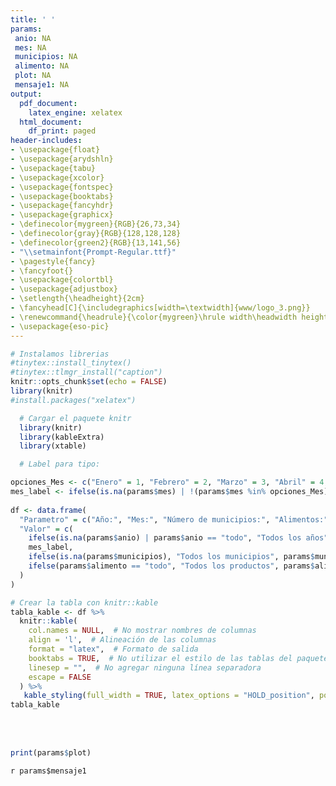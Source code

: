 ```yaml
---
title: ' '
params:
 anio: NA
 mes: NA
 municipios: NA
 alimento: NA
 plot: NA
 mensaje1: NA
output:
  pdf_document:
    latex_engine: xelatex
  html_document:
    df_print: paged
header-includes:
- \usepackage{float}
- \usepackage{arydshln}
- \usepackage{tabu}
- \usepackage{xcolor}
- \usepackage{fontspec}
- \usepackage{booktabs}  
- \usepackage{fancyhdr}
- \usepackage{graphicx}
- \definecolor{mygreen}{RGB}{26,73,34}
- \definecolor{gray}{RGB}{128,128,128}
- \definecolor{green2}{RGB}{13,141,56}
- "\\setmainfont{Prompt-Regular.ttf}"
- \pagestyle{fancy}
- \fancyfoot{} 
- \usepackage{colortbl}
- \usepackage{adjustbox}
- \setlength{\headheight}{2cm}
- \fancyhead[C]{\includegraphics[width=\textwidth]{www/logo_3.png}}
- \renewcommand{\headrule}{\color{mygreen}\hrule width\headwidth height\headrulewidth} 
- \usepackage{eso-pic}
---
```



```r
# Instalamos librerias
#tinytex::install_tinytex()
#tinytex::tlmgr_install("caption")
knitr::opts_chunk$set(echo = FALSE)
library(knitr)
#install.packages("xelatex")
```
<!-- Fecha -->
\begin{flushright}
\textcolor{gray}{Informe en línea generado el: `r format(Sys.Date(), "%d %B, %Y")`}
\end{flushright}

\section*{Parámetros con los cuales se generó el informe:}

```r
  # Cargar el paquete knitr
  library(knitr)
  library(kableExtra)
  library(xtable)

  # Label para tipo: 

opciones_Mes <- c("Enero" = 1, "Febrero" = 2, "Marzo" = 3, "Abril" = 4, "Mayo" = 5, "Junio" = 6, "Julio" = 7, "Agosto" = 8, "Septiembre" = 9, "Octubre" = 10, "Noviembre" = 11, "Diciembre" =12)
mes_label <- ifelse(is.na(params$mes) | !(params$mes %in% opciones_Mes), "Todos los meses", names(opciones_Mes)[which(opciones_Mes == params$mes)])
  
df <- data.frame(
  "Parametro" = c("Año:", "Mes:", "Número de municipios:", "Alimentos:"),
  "Valor" = c(
    ifelse(is.na(params$anio) | params$anio == "todo", "Todos los años", params$anio),
    mes_label,
    ifelse(is.na(params$municipios), "Todos los municipios", params$municipios),
    ifelse(params$alimento == "todo", "Todos los productos", params$alimento)
  )
)

# Crear la tabla con knitr::kable
tabla_kable <- df %>%
  knitr::kable(
    col.names = NULL,  # No mostrar nombres de columnas
    align = 'l',  # Alineación de las columnas
    format = "latex",  # Formato de salida
    booktabs = TRUE,  # No utilizar el estilo de las tablas del paquete booktabs
    linesep = "",  # No agregar ninguna línea separadora
    escape = FALSE
  ) %>%
   kable_styling(full_width = TRUE, latex_options = "HOLD_position", position = "left", bootstrap_options = "borderless")  # Estilo de 
tabla_kable
```

<!-- Titulo del tablaro -->
\fontsize{20}{20} \selectfont \textcolor{mygreen}{Destino de la producción de alimentos de origen antioqueño}\
\fontsize{10}{10} \selectfont \textcolor{green2}{Descubre las principales ciudades receptores de alimentos con origen Antioquia según el SIPSA.}\
<!-- Grafica -->
```r
print(params$plot)
```

\fontsize{10}{10} \selectfont `r params$mensaje1`\

\fontsize{8}{8} \selectfont \textcolor{mygreen}{Fuente: Cálculos propios a partir de datos del Sistema de Información de Precios y Abastecimiento del Sector Agropecuario (SIPSA).}\newline
\fontsize{8}{8} \selectfont \textcolor{mygreen}{Solo se tienen en cuenta las principales ciudades con centros de acopio en las que se recolecta información para el SIPSA.}\newline
\fontsize{8}{8} \selectfont \textcolor{mygreen}{Esta visualización muestra el ranking  de destinos de los alimentos con origen Antioquia, resaltando el porcentaje de volumen de productos que llegan a cada centro de abasto según SIPSA}\newline


\AddToShipoutPictureBG*{\includegraphics[width=\paperwidth,height=3cm,keepaspectratio]{www/logo_2.png}}

